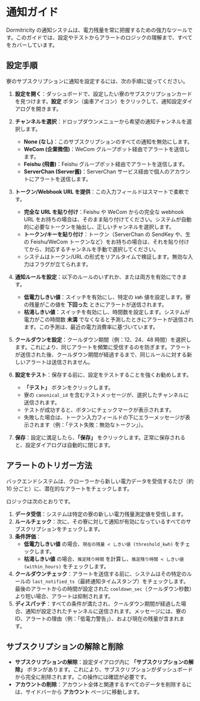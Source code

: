 
# 通知ガイド

Dormitricity の通知システムは、電力残量を常に把握するための強力なツールです。このガイドでは、設定やテストからアラートのロジックの理解まで、すべてをカバーしています。

## 設定手順

寮のサブスクリプションに通知を設定するには、次の手順に従ってください。

1.  **設定を開く**：ダッシュボードで、設定したい寮のサブスクリプションカードを見つけます。**設定** ボタン（歯車アイコン）をクリックして、通知設定ダイアログを開きます。

2.  **チャンネルを選択**：ドロップダウンメニューから希望の通知チャンネルを選択します。
    *   **None (なし)**：このサブスクリプションのすべての通知を無効にします。
    *   **WeCom (企業微信)**：WeCom グループボット経由でアラートを送信します。
    *   **Feishu (飛書)**：Feishu グループボット経由でアラートを送信します。
    *   **ServerChan (Server酱)**：ServerChan サービス経由で個人のアカウントにアラートを送信します。

3.  **トークン/Webhook URL を提供**：この入力フィールドはスマートで柔軟です。
    *   **完全な URL を貼り付け**：Feishu や WeCom からの完全な webhook URL をお持ちの場合は、そのまま貼り付けてください。システムが自動的に必要なトークンを抽出し、正しいチャンネルを選択します。
    *   **トークン/キーを貼り付け**：トークン（ServerChan の SendKey や、生の Feishu/WeCom トークンなど）をお持ちの場合は、それを貼り付けてから、対応するチャンネルを手動で選択してください。
    *   システムはトークン/URL の形式をリアルタイムで検証します。無効な入力はフラグが立てられます。

4.  **通知ルールを設定**：以下のルールのいずれか、または両方を有効にできます。
    *   **低電力しきい値**：スイッチを有効にし、特定の `kWh` 値を設定します。寮の残量がこの値を **下回った** ときにアラートが送信されます。
    *   **枯渇しきい値**：スイッチを有効にし、時間数を設定します。システムが電力がこの時間数 **未満** でなくなると予測したときにアラートが送信されます。この予測は、最近の電力消費率に基づいています。

5.  **クールダウンを設定**：クールダウン期間（例：12、24、48 時間）を選択します。これにより、同じアラートを頻繁に受信するのを防ぎます。アラートが送信された後、クールダウン期間が経過するまで、同じルールに対する新しいアラートは送信されません。

6.  **設定をテスト**：保存する前に、設定をテストすることを強くお勧めします。
    *   **「テスト」** ボタンをクリックします。
    *   寮の `canonical_id` を含むテストメッセージが、選択したチャンネルに送信されます。
    *   テストが成功すると、ボタンにチェックマークが表示されます。
    *   失敗した場合は、トークン入力フィールドの下にエラーメッセージが表示されます（例：「テスト失敗：無効なトークン」）。

7.  **保存**：設定に満足したら、**「保存」** をクリックします。正常に保存されると、設定ダイアログは自動的に閉じます。

## アラートのトリガー方法

バックエンドシステムは、クローラーから新しい電力データを受信するたび（約 10 分ごと）に、潜在的なアラートをチェックします。

ロジックは次のとおりです。

1.  **データ受信**：システムは特定の寮の新しい電力残量測定値を受信します。
2.  **ルールチェック**：次に、その寮に対して通知が有効になっているすべてのサブスクリプションをチェックします。
3.  **条件評価**：
    *   **低電力しきい値** の場合、`現在の残量 < しきい値 (threshold_kwh)` をチェックします。
    *   **枯渇しきい値** の場合、`推定残り時間` を計算し、`推定残り時間 < しきい値 (within_hours)` をチェックします。
4.  **クールダウンチェック**：アラートを送信する前に、システムはその特定のルールの `last_notified_ts`（最終通知タイムスタンプ）をチェックします。最後のアラートからの時間が設定された `cooldown_sec`（クールダウン秒数）より短い場合、アラートは抑制されます。
5.  **ディスパッチ**：すべての条件が満たされ、クールダウン期間が経過した場合、通知が設定されたチャンネルに送信されます。メッセージには、寮の ID、アラートの理由（例：「低電力警告」）、および現在の残量が含まれます。

## サブスクリプションの解除と削除

*   **サブスクリプションの解除**：設定ダイアログ内に **「サブスクリプションの解除」** ボタンがあります。これにより、サブスクリプションがダッシュボードから完全に削除されます。この操作には確認が必要です。
*   **アカウントの削除**：アカウント全体と関連するすべてのデータを削除するには、サイドバーから **アカウント** ページに移動します。
